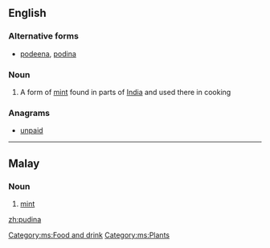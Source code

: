 ==English==

===Alternative forms===
* [[podeena]], [[podina]]

===Noun===
{{en-noun}}

# A form of [[mint]] found in parts of [[India]] and used there in cooking

===Anagrams===
* [[unpaid#English|unpaid]]

----

==Malay==

===Noun===
{{infl|ms|noun}}

# [[mint]]

[[Category:ms:Food and drink]]
[[Category:ms:Plants]]

[[zh:pudina]]